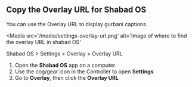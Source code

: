 
## Copy the Overlay URL for Shabad OS

You can use the Overlay URL to display gurbani captions.

<Media
  src='/media/settings-overlay-url.png'
  alt='Image of where to find the overlay URL in shabad OS'
>
  Shabad OS > Settings > Overlay > Overlay URL
</Media>

1. Open the **Shabad OS** app on a computer
1. Use the cog/gear icon in the Controller to open **Settings**
1. Go to **Overlay**, then click the **Overlay URL**
